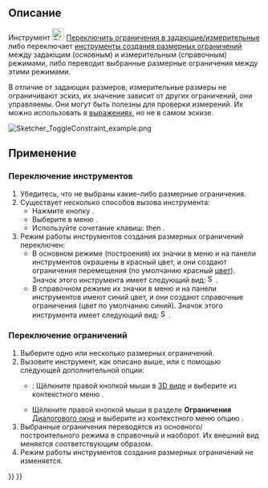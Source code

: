 <languages/>

{{Docnav/ru
|[[Sketcher_ConstrainSnellsLaw/ru|Ограничение преломления (Закон Снеллиуса)]]
|[[Sketcher_ToggleActiveConstraint/ru|Вкл/выкл ограничение]]
|[[Sketcher_Workbench/ru|Скетчер]]
|IconL=Sketcher_ConstrainSnellsLaw.svg
|IconR=Sketcher_ToggleActiveConstraint.svg
|IconC=Workbench_Sketcher.svg
}}

{{GuiCommand/ru
|Name/ru=Скетчер Переключить ограничения в построительные/основные
|Name=Sketcher ToggleDrivingConstraint
|MenuLocation=Эскиз → Ограничения эскиза → Переключить ограничения в задающие/измерительные
|Workbenches=[[Sketcher_Workbench/ru|Скетчер]]
|Shortcut={{KEY|K}} {{KEY|X}}
|Version=0.16
|SeeAlso=[[Sketcher_ToggleActiveConstraint/ru|Скетчер Вкл/выкл ограничение]]
}}

<span id="Description"></span>
== Описание ==

Инструмент [[Image:Sketcher ToggleDrivingConstraint.svg|24px]] [[Sketcher_ToggleDrivingConstraint/ru|Переключить ограничения в задающие/измерительные]] либо переключает [[Sketcher_Workbench/ru#Sketcher_CompDimensionTools|инструменты создания размерных ограничений]] между задающим (основным) и измерительным (справочным) режимами, либо переводит выбранные размерные ограничения между этими режимами.

В отличие от задающих размеров, измерительные размеры не ограничивают эскиз, их значение зависит от других ограничений, они управляемы. Они могут быть полезны для проверки измерений. Их можно использовать в [[Expressions/ru|выражениях]], но не в самом эскизе.

[[File:Sketcher ToggleConstraint example.png|none]]
{{Caption|Для построения профиля было задано ограничение расстояния по горизонтали (50 мм), ограничение расстояния по вертикали (30 мм) и ограничение угла наклона (75°); на сегменте наклонной линии было добавлено справочное измерение для определения его длины (31,0583 мм).}}

<span id="Usage"></span>
== Применение ==

<span id="Toggle_tools"></span>
=== Переключение инструментов ===

# Убедитесь, что не выбраны какие-либо размерные ограничения.
# Существует несколько способов вызова инструмента:
#* Нажмите кнопку {{Button|[[Image:Sketcher_ToggleDrivingConstraint.svg|16px]] [[Sketcher_ToggleDrivingConstraint/ru|Переключить ограничения в построительные/основные]]}}.
#* Выберите в меню {{MenuCommand|Эскиз → Ограничения эскиза → [[Image:Sketcher_ToggleDrivingConstraint.svg|16px]] Переключить ограничения в построительные/основные}}.
#* Используйте сочетание клавиш: {{KEY|K}} then {{KEY|X}}.
# Режим работы инструментов создания размерных ограничений переключен:
#* В основном режиме (построения) их значки в меню и на панели инструментов окрашены в красный цвет, и они создают ограничения перемещения (по умолчанию красный [[Sketcher_Preferences/ru#Appearance|цвет]]). Значок этого инструмента имеет следующий вид: [[Image:Sketcher_ToggleConstraint.svg|16px]].
#* В справочном режиме их значки в меню и на панели инструментов имеют синий цвет, и они создают справочные ограничения (цвет по умолчанию синий). Значок этого инструмента имеет следующий вид: [[Image:Sketcher_ToggleConstraint_Driven.svg|16px]].

<span id="Toggle_constraints"></span>
=== Переключение ограничений ===

# Выберите одно или несколько размерных ограничений.
# Вызовите инструмент, как описано выше, или с помощью следующей дополнительной опции:
#* {{Version/ru|1.0}}: Щёлкните правой кнопкой мыши в [[3D_view/ru|3D виде]] и выберите из контекстного меню {{MenuCommand|[[Image:Sketcher_ToggleDrivingConstraint.svg|16px]] Переключить ограничения в построительные/основные}}.
#* Щёлкните правой кнопкой мыши в разделе '''Ограничения''' [[Sketcher_Dialog/ru|Диалогового окна]] и выберите из контекстного меню опцию {{MenuCommand|Примечание/ограничение}}.
# Выбранные ограничения переводятся из основного/построительного режима в справочный и наоборот. Их внешний вид меняется соответствующим образом.
# Режим работы инструментов создания размерных ограничений не изменяется.


{{Docnav/ru
|[[Sketcher_ConstrainSnellsLaw/ru|Ограничение преломления (Закон Снеллиуса)]]
|[[Sketcher_ToggleActiveConstraint/ru|Вкл/выкл ограничение]]
|[[Sketcher_Workbench/ru|Скетчер]]
|IconL=Sketcher_ConstrainSnellsLaw.svg
|IconR=Sketcher_ToggleActiveConstraint.svg
|IconC=Workbench_Sketcher.svg
}}

{{Sketcher_Tools_navi{{#translation:}}}}
{{Userdocnavi{{#translation:}}}}